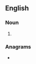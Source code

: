 ==English==

===Noun===
{{head|en|noun form}}

# {{plural of|absey|lang=en}}

===Anagrams===
* {{anagrams|en|a=abessy|Baseys|Basyes|besays}}